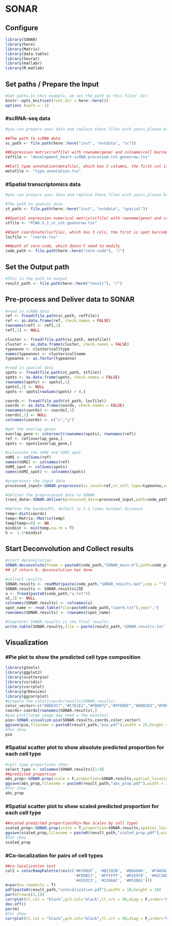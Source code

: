 
# SONAR 

## Configure

```{r,setup,warning = FALSE, message = FALSE}
library(SONAR)
library(here)
library(Matrix)
library(data.table)
library(Seurat)
library(matlabr)
library(R.matlab)
```
## Set paths / Prepare the Input

```{r}
#Set paths.In this example, we set the path as this files' dir.
knitr::opts_knit$set(root.dir = here::here())
options (warn = -1)
```
### #scRNA-seq data
```{r,warning=FALSE}
#you can prepare your data and replace these files with yours,please keep the same format

##The path to scRNA data
sc_path <- file.path(here::here("inst", "extdata", "sc"))

##Expression matrix(reffile) with rowname(gene) and colname(cell barcode)
reffile <- "development_heart.scRNA.processed.cnt.genexrow.tsv"

##Cell type annotation(metafile), which has 2 columns, the first col is cell barcode(same as colname in reffile), the second is cell type annotation. This file has header of colnames:"cellname","celltype"
metafile <- "type_annotation.tsv"
```
### #Spatial transcriptomics data
```{r,warning=FALSE}
#you can prepare your data and replace these files with yours,please keep the same format

#The path to spatial data
st_path <- file.path(here::here("inst", "extdata", "spatial"))

##Spatial expression numerical matrix(stfile) with rowname(gene) and colname(spot barcodes)
stfile <- "PCW6.5_1_st_cnt.genexrow.tsv"

##Spot coordinate(locfile), which has 3 cols, the first is spot barcodes(same as colname in stfile), the second is x coord(numeric), the third is y coord(numeric). This file has header of colnames: "barcodes","xcoord","ycoord"
locfile <- "coords.tsv"

###path of core-code, which doesn't need to modify
code_path <- file.path(here::here("core-code"), "/")
```

## Set the Output path
```{r,warning=FALSE}
#This is the path to output
result_path <- file.path(here::here("result"), "/")
```
## Pre-process and Deliver data to SONAR

```{r,message=FALSE, warning=FALSE}
#read in scRNA data
ref <- fread(file.path(sc_path, reffile))
ref <- as.data.frame(ref, check.names = FALSE)
rownames(ref) <- ref[,1]
ref[,1] <- NULL

cluster <- fread(file.path(sc_path, metafile))
cluster <- as.data.frame(cluster, check.names = FALSE)
typeanno <- cluster$celltype
names(typeanno) <- cluster$cellname
typeanno <- as.factor(typeanno)

#read in spatial data
spots <- fread(file.path(st_path, stfile))
spots <- as.data.frame(spots, check.names = FALSE)
rownames(spots) <- spots[,1]
spots[,1] <- NULL
spots <- spots[rowSums(spots) > 0,]

coords <- fread(file.path(st_path, locfile))
coords <- as.data.frame(coords, check.names = FALSE)
rownames(coords) <- coords[,1]
coords[,1] <- NULL
colnames(coords) <- c("x","y")

#get the overlap genes
overlap_gene <- intersect(rownames(spots), rownames(ref))
ref <- ref[overlap_gene,]
spots <- spots[overlap_gene,]

#calculate the nUMI and nUMI_spot
nUMI <- colSums(ref)
names(nUMI) <- colnames(ref)
nUMI_spot <- colSums(spots)
names(nUMI_spot) <- colnames(spots)

#preprocess the input data
processed_input<-SONAR.preprocess(sc_count=ref,sc_cell_type=typeanno,sc_nUMI=nUMI,sp_coords=coords,sp_count=spots,sp_nUMI=nUMI_spot,cores=8)

#deliver the preprocessed data to SONAR
trans_data<-SONAR.deliver(processed_data=processed_input,path=code_path)

#define the bandwidth, default is 1.2 times minimal distance
temp<-dist(coords)
temp<-Matrix::Matrix(temp)
temp[temp==0] <- NA
mindist <- min(temp,na.rm = T)
h <- 1.2*mindist
```
## Start Deconvolution and Collect results
```{r,warning=FALSE}
#start deconvolution
SONAR.deconvolute(fname = paste0(code_path,"SONAR_main.m"),path=code_path,h,wait = TRUE)
## if return 0, deconvolution has done

#collect results
SONAR.results <- readMat(paste(code_path,"SONAR_results.mat",sep = ""))
SONAR.results <- SONAR.results$JIE
u <- fread(paste0(code_path,"u.txt"))
u[,1] <- NULL
colnames(SONAR.results) <- colnames(u)
spot_name <- read.table(file=paste0(code_path,"coord.txt"),sep=",")
rownames(SONAR.results) <- rownames(spot_name)

#Complete! SONAR.results is the final results
write.table(SONAR.results,file = paste(result_path,'SONAR.results.txt',sep=""),sep = ",")

```

## Visualization

### #Pie plot to show the predicted cell type composition

```{r,warning=FALSE,fig.height=20,fig.width=22}
library(gtools)
library(ggplot2)
library(scatterpie)
library(viridis)
library(corrplot)
library(grDevices)
library(ggcorrplot)
#prepare the color/coords/results(SONAR.results)
color_vector<-c("#8DD3C7","#C7E2E1","#FB8072","#FFED6F","#80B1D3","#FDB462","#B3DE69","#FCCDE5","#D9D9D9","#BDB8D5","#CCEBC5","#D1C3D1","#A6CEE3","#1F78B4","PaleTurquoise","#6A3D9A","#1B9E77","#E41A1C","pink","#F781BF")
coords<-coords[rownames(SONAR.results),]
#pie plot(large image may need a few minutes)
pie<-SONAR.visualize.pie(SONAR.results,coords,color_vector)
ggsave(pie,filename = paste0(result_path,"pie.pdf"),width = 25,height = 25,units = "in")
#for show
pie
```

### #Spatial scatter plot to show absolute predicted proportion for each cell type 

```{r,warning=FALSE,fig.height=10,fig.width=20}
#cell type proportions show
select_type <- colnames(SONAR.results)[1:8]
##predicted proportion
abs_prop<-SONAR.prop(scale = F,proportion=SONAR.results,spatial_location=coords,select_type=select_type,NumCols = 4)
ggsave(abs_prop,filename = paste0(result_path,"abs_prop.pdf"),width = 25,height = 25,units = "in")
#for show
abs_prop
```

### #Spatial scatter plot to show scaled predicted proportion for each cell type 

```{r,warning=FALSE,fig.height=10,fig.width=20}
##scaled predicted proportion(Min-Max Scales by cell type)
scaled_prop<-SONAR.prop(scale = T,proportion=SONAR.results,spatial_location=coords,select_type=select_type,NumCols = 4,colors = turbo(20,alpha = 0.8))
ggsave(scaled_prop,filename = paste0(result_path,"scaled_prop.pdf"),width = 25,height = 25,units = "in")
#for show
scaled_prop
```

### #Co-localization for pairs of cell types 

```{r,warning=FALSE,fig.height=20,fig.width=20}
##co-localization test
col2 = colorRampPalette(rev(c('#67001F', '#B2182B', '#D6604D', '#F4A582',
                              '#FDDBC7', '#FFFFFF', '#D1E5F0', '#92C5DE',
                              '#4393C3', '#2166AC', '#053061')))
m=par(no.readonly = T)
pdf(paste0(result_path,"colocalization.pdf"),width = 18,height = 18)
par(mfrow=c(1,1))
corrplot(tl.col = "black",pch.col="black",tl.srt = 90,diag = F,order="FPC",col=col2(200),corr =cor(SONAR.results,method="spearman"), p.mat = round(cor_pmat(SONAR.results,method = "spearman"),6),method = "circle",type = "lower",insig="label_sig",sig.level = c(.0001,.001, .01, .05),pch.cex = 1)
dev.off()
par(m)
#for show
corrplot(tl.col = "black",pch.col="black",tl.srt = 90,diag = F,order="FPC",col=col2(200),corr =cor(SONAR.results,method="spearman"), p.mat = round(cor_pmat(SONAR.results,method = "spearman"),6),method = "circle",type = "lower",insig="label_sig",sig.level = c(.0001,.001, .01, .05),pch.cex = 1)
```
